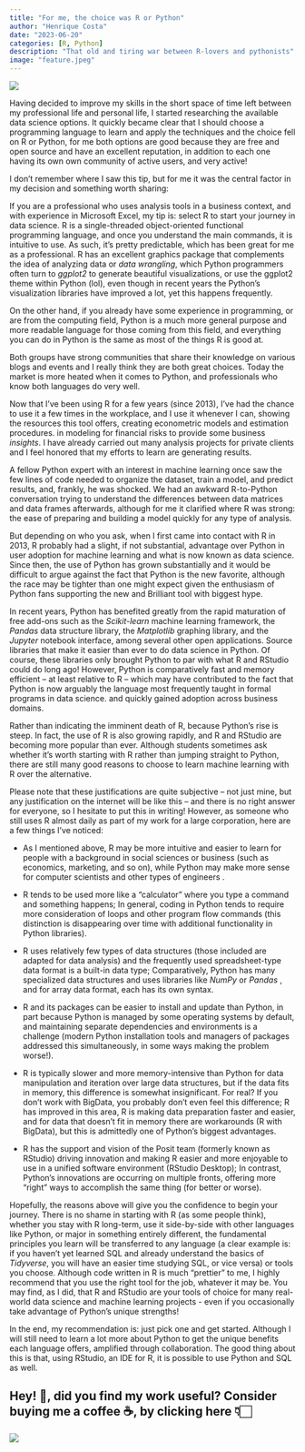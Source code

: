 ```yaml
---
title: "For me, the choice was R or Python"
author: "Henrique Costa"
date: "2023-06-20"
categories: [R, Python]
description: "That old and tiring war between R-lovers and pythonists"
image: "feature.jpeg"
---
```


![](feature.jpeg)


Having decided to improve my skills in the short space of time left between my professional life and personal life, I started researching the available data science options. It quickly became clear that I should choose a programming language to learn and apply the techniques and the choice fell on R or Python, for me both options are good because they are free and open source and have an excellent reputation, in addition to each one having its own own community of active users, and very active!

I don't remember where I saw this tip, but for me it was the central factor in my decision and something worth sharing:

If you are a professional who uses analysis tools in a business context, and with experience in Microsoft Excel, my tip is: select R to start your journey in data science. R is a single-threaded object-oriented functional programming language, and once you understand the main commands, it is intuitive to use. As such, it's pretty predictable, which has been great for me as a professional. R has an excellent graphics package that complements the idea of analyzing data or _data wrangling_, which Python programmers often turn to _ggplot2_ to generate beautiful visualizations, or use the ggplot2 theme within Python (lol), even though in recent years the Python's visualization libraries have improved a lot, yet this happens frequently.

On the other hand, if you already have some experience in programming, or are from the computing field, Python is a much more general purpose and more readable language for those coming from this field, and everything you can do in Python is the same as most of the things R is good at.

Both groups have strong communities that share their knowledge on various blogs and events and I really think they are both great choices. Today the market is more heated when it comes to Python, and professionals who know both languages do very well.

Now that I've been using R for a few years (since 2013), I've had the chance to use it a few times in the workplace, and I use it whenever I can, showing the resources this tool offers, creating econometric models and estimation procedures. in modeling for financial risks to provide some business _insights_. I have already carried out many analysis projects for private clients and I feel honored that my efforts to learn are generating results.

A fellow Python expert with an interest in machine learning once saw the few lines of code needed to organize the dataset, train a model, and predict results, and, frankly, he was shocked. We had an awkward R-to-Python conversation trying to understand the differences between data matrices and data frames afterwards, although for me it clarified where R was strong: the ease of preparing and building a model quickly for any type of analysis.

But depending on who you ask, when I first came into contact with R in 2013, R probably had a slight, if not substantial, advantage over Python in user adoption for machine learning and what is now known as data science. Since then, the use of Python has grown substantially and it would be difficult to argue against the fact that Python is the new favorite, although the race may be tighter than one might expect given the enthusiasm of Python fans supporting the new and Brilliant tool with biggest hype.

In recent years, Python has benefited greatly from the rapid maturation of free add-ons such as the _Scikit-learn_ machine learning framework, the _Pandas_ data structure library, the _Matplotlib_ graphing library, and the _Jupyter_ notebook interface, among several other open applications. Source libraries that make it easier than ever to do data science in Python. Of course, these libraries only brought Python to par with what R and RStudio could do long ago! However, Python is comparatively fast and memory efficient – at least relative to R – which may have contributed to the fact that Python is now arguably the language most frequently taught in formal programs in data science. and quickly gained adoption across business domains.

Rather than indicating the imminent death of R, because Python's rise is steep. In fact, the use of R is also growing rapidly, and R and RStudio are becoming more popular than ever. Although students sometimes ask whether it's worth starting with R rather than jumping straight to Python, there are still many good reasons to choose to learn machine learning with R over the alternative.

Please note that these justifications are quite subjective – not just mine, but any justification on the internet will be like this – and there is no right answer for everyone, so I hesitate to put this in writing! However, as someone who still uses R almost daily as part of my work for a large corporation, here are a few things I've noticed:

   - As I mentioned above, R may be more intuitive and easier to learn for people with a background in social sciences or business (such as economics, marketing, and so on), while Python may make more sense for computer scientists and other types of engineers .
  
   - R tends to be used more like a “calculator” where you type a command and something happens; In general, coding in Python tends to require more consideration of loops and other program flow commands (this distinction is disappearing over time with additional functionality in Python libraries).
  
   - R uses relatively few types of data structures (those included are adapted for data analysis) and the frequently used spreadsheet-type data format is a built-in data type; Comparatively, Python has many specialized data structures and uses libraries like _NumPy_ or _Pandas_ , and for array data format, each has its own syntax.
  
   - R and its packages can be easier to install and update than Python, in part because Python is managed by some operating systems by default, and maintaining separate dependencies and environments is a challenge (modern Python installation tools and managers of packages addressed this simultaneously, in some ways making the problem worse!).
  
   - R is typically slower and more memory-intensive than Python for data manipulation and iteration over large data structures, but if the data fits in memory, this difference is somewhat insignificant. For real? If you don't work with BigData, you probably don't even feel this difference; R has improved in this area, R is making data preparation faster and easier, and for data that doesn't fit in memory there are workarounds (R with BigData), but this is admittedly one of Python's biggest advantages.
  
   - R has the support and vision of the Posit team (formerly known as RStudio) driving innovation and making R easier and more enjoyable to use in a unified software environment (RStudio Desktop); In contrast, Python's innovations are occurring on multiple fronts, offering more “right” ways to accomplish the same thing (for better or worse).
  

Hopefully, the reasons above will give you the confidence to begin your journey. There is no shame in starting with R (as some people think), whether you stay with R long-term, use it side-by-side with other languages like Python, or major in something entirely different, the fundamental principles you learn will be transferred to any language (a clear example is: if you haven't yet learned SQL and already understand the basics of _Tidyverse_, you will have an easier time studying SQL, or vice versa) or tools you choose. Although code written in R is much “prettier” to me, I highly recommend that you use the right tool for the job, whatever it may be. You may find, as I did, that R and RStudio are your tools of choice for many real-world data science and machine learning projects - even if you occasionally take advantage of Python's unique strengths!

In the end, my recommendation is: just pick one and get started. Although I will still need to learn a lot more about Python to get the unique benefits each language offers, amplified through collaboration. The good thing about this is that, using RStudio, an IDE for R, it is possible to use Python and SQL as well.


::: callout-note
# Hey! 👋, did you find my work useful? Consider buying me a coffee ☕, by clicking here 👇🏻

<a href="https://www.buymeacoffee.com/hcostax"><img src="https://img.buymeacoffee.com/button-api/?text=Buy me a coffee&amp;emoji=&amp;slug =hcostax&amp;button_colour=5F7FFF&amp;font_colour=ffffff&amp;font_family=Cookie&amp;outline_colour=000000&amp;coffee_colour=FFDD00"/></a>
:::